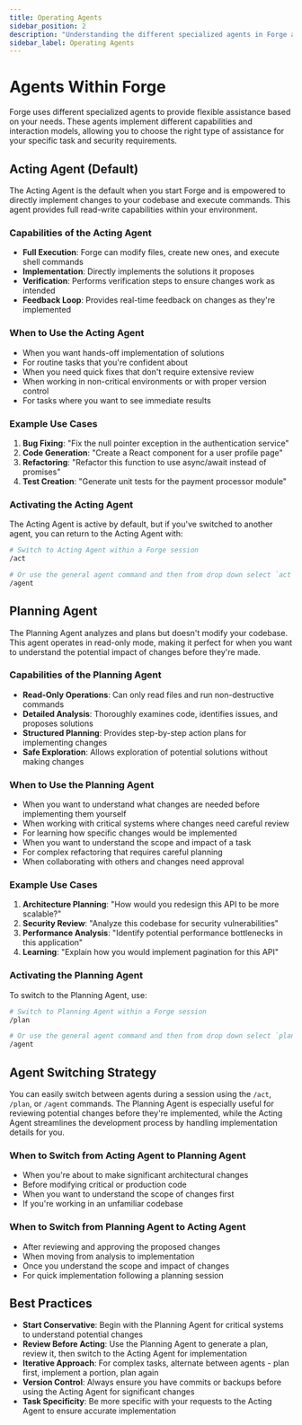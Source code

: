 ```yaml
---
title: Operating Agents
sidebar_position: 2
description: "Understanding the different specialized agents in Forge and when to use each."
sidebar_label: Operating Agents
---
```


# Agents Within Forge

Forge uses different specialized agents to provide flexible assistance based on your needs. These agents implement different capabilities and interaction models, allowing you to choose the right type of assistance for your specific task and security requirements.

## Acting Agent (Default)

The Acting Agent is the default when you start Forge and is empowered to directly implement changes to your codebase and execute commands. This agent provides full read-write capabilities within your environment.

### Capabilities of the Acting Agent

- **Full Execution**: Forge can modify files, create new ones, and execute shell commands
- **Implementation**: Directly implements the solutions it proposes
- **Verification**: Performs verification steps to ensure changes work as intended
- **Feedback Loop**: Provides real-time feedback on changes as they're implemented

### When to Use the Acting Agent

- When you want hands-off implementation of solutions
- For routine tasks that you're confident about
- When you need quick fixes that don't require extensive review
- When working in non-critical environments or with proper version control
- For tasks where you want to see immediate results

### Example Use Cases

1. **Bug Fixing**: "Fix the null pointer exception in the authentication service"
2. **Code Generation**: "Create a React component for a user profile page"
3. **Refactoring**: "Refactor this function to use async/await instead of promises"
4. **Test Creation**: "Generate unit tests for the payment processor module"

### Activating the Acting Agent

The Acting Agent is active by default, but if you've switched to another agent, you can return to the Acting Agent with:

```bash
# Switch to Acting Agent within a Forge session
/act

# Or use the general agent command and then from drop down select `act` agent
/agent
```

## Planning Agent

The Planning Agent analyzes and plans but doesn't modify your codebase. This agent operates in read-only mode, making it perfect for when you want to understand the potential impact of changes before they're made.

### Capabilities of the Planning Agent

- **Read-Only Operations**: Can only read files and run non-destructive commands
- **Detailed Analysis**: Thoroughly examines code, identifies issues, and proposes solutions
- **Structured Planning**: Provides step-by-step action plans for implementing changes
- **Safe Exploration**: Allows exploration of potential solutions without making changes

### When to Use the Planning Agent

- When you want to understand what changes are needed before implementing them yourself
- When working with critical systems where changes need careful review
- For learning how specific changes would be implemented
- When you want to understand the scope and impact of a task
- For complex refactoring that requires careful planning
- When collaborating with others and changes need approval

### Example Use Cases

1. **Architecture Planning**: "How would you redesign this API to be more scalable?"
2. **Security Review**: "Analyze this codebase for security vulnerabilities"
3. **Performance Analysis**: "Identify potential performance bottlenecks in this application"
4. **Learning**: "Explain how you would implement pagination for this API"

### Activating the Planning Agent

To switch to the Planning Agent, use:

```bash
# Switch to Planning Agent within a Forge session
/plan

# Or use the general agent command and then from drop down select `plan` agent
/agent 
```

## Agent Switching Strategy

You can easily switch between agents during a session using the `/act`, `/plan`, or `/agent` commands. The Planning Agent is especially useful for reviewing potential changes before they're implemented, while the Acting Agent streamlines the development process by handling implementation details for you.

### When to Switch from Acting Agent to Planning Agent

- When you're about to make significant architectural changes
- Before modifying critical or production code
- When you want to understand the scope of changes first
- If you're working in an unfamiliar codebase

### When to Switch from Planning Agent to Acting Agent

- After reviewing and approving the proposed changes
- When moving from analysis to implementation
- Once you understand the scope and impact of changes
- For quick implementation following a planning session

## Best Practices

- **Start Conservative**: Begin with the Planning Agent for critical systems to understand potential changes
- **Review Before Acting**: Use the Planning Agent to generate a plan, review it, then switch to the Acting Agent for implementation
- **Iterative Approach**: For complex tasks, alternate between agents - plan first, implement a portion, plan again
- **Version Control**: Always ensure you have commits or backups before using the Acting Agent for significant changes
- **Task Specificity**: Be more specific with your requests to the Acting Agent to ensure accurate implementation

<!-- Note: This page focuses on the specialized agents in Forge. For information about built-in commands, see the Commands section. -->
